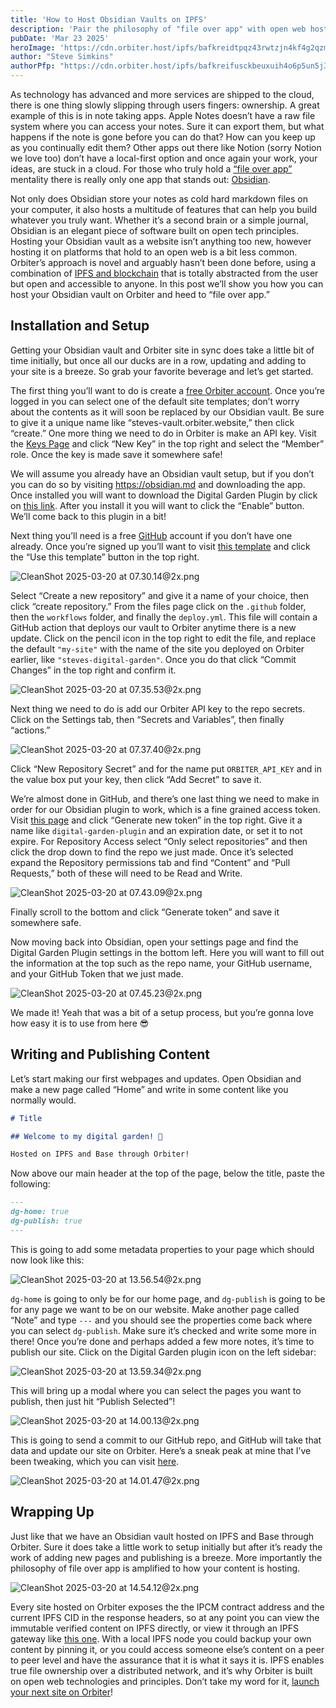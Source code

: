 ```yaml
---
title: 'How to Host Obsidian Vaults on IPFS'
description: 'Pair the philosophy of "file over app" with open web hosting technologies'
pubDate: 'Mar 23 2025'
heroImage: 'https://cdn.orbiter.host/ipfs/bafkreidtpqz43rwtzjn4kf4g2qzm62jirm2jdmjp3y6d3ifocaq5aykfwy'
author: "Steve Simkins"
authorPfp: "https://cdn.orbiter.host/ipfs/bafkreifusckbeuxuih4o6p5un5j34selfg3uvt6ltqwbv4glsigekdx7lq"
---
```


As technology has advanced and more services are shipped to the cloud, there is one thing slowly slipping through users fingers: ownership. A great example of this is in note taking apps. Apple Notes doesn’t have a raw file system where you can access your notes. Sure it can export them, but what happens if the note is gone before you can do that? How can you keep up as you continually edit them? Other apps out there like Notion (sorry Notion we love too) don’t have a local-first option and once again your work, your ideas, are stuck in a cloud. For those who truly hold a [“file over app”](https://bafybeia4jkmvp7sfhqne5fj73r72ypkxinyq3rwmgrmprh4wxjzll5452q.ipfs.dweb.link/) mentality there is really only one app that stands out: [Obsidian](https://obsidian.md).

Not only does Obsidian store your notes as cold hard markdown files on your computer, it also hosts a multitude of features that can help you build whatever you truly want. Whether it’s a second brain or a simple journal, Obsidian is an elegant piece of software built on open tech principles. Hosting your Obsidian vault as a website isn’t anything too new, however hosting it on platforms that hold to an open web is a bit less common. Orbiter’s approach is novel and arguably hasn’t been done before, using a combination of [IPFS and blockchain](https://orbiter.host/blog/how-we-use-blockchain-behind-the-scenes/) that is totally abstracted from the user but open and accessible to anyone. In this post we’ll show you how you can host your Obsidian vault on Orbiter and heed to “file over app.”

## Installation and Setup

Getting your Obsidian vault and Orbiter site in sync does take a little bit of time initially, but once all our ducks are in a row, updating and adding to your site is a breeze. So grab your favorite beverage and let’s get started.

The first thing you’ll want to do is create a [free Orbiter account](https://app.orbiter.host). Once you’re logged in you can select one of the default site templates; don’t worry about the contents as it will soon be replaced by our Obsidian vault. Be sure to give it a unique name like “steves-vault.orbiter.website,” then click “create.” One more thing we need to do in Orbiter is make an API key. Visit the [Keys Page](https://app.orbiter.host/api-keys) and click “New Key” in the top right and select the “Member” role. Once the key is made save it somewhere safe!

We will assume you already have an Obsidian vault setup, but if you don’t you can do so by visiting https://obsidian.md and downloading the app. Once installed you will want to download the Digital Garden Plugin by click on [this link](https://obsidian.md/plugins?id=digitalgarden). After you install it you will want to click the “Enable” button. We’ll come back to this plugin in a bit!

Next thing you’ll need is a free [GitHub](https://github.com) account if you don’t have one already. Once you’re signed up you’ll want to visit [this template](https://github.com/orbiterhost/digitalgarden?tab=readme-ov-file) and click the “Use this template” button in the top right.

![CleanShot 2025-03-20 at 07.30.14@2x.png](https://cdn.orbiter.host/ipfs/bafybeid7txqbrfedwtwovab34wbku75cv55zwyftzh6dvnfa3yakxghoc4/1.png)

Select “Create a new repository” and give it a name of your choice, then click “create repository.” From the files page click on the `.github` folder, then the `workflows` folder, and finally the `deploy.yml`. This file will contain a GitHub action that deploys our vault to Orbiter anytime there is a new update. Click on the pencil icon in the top right to edit the file, and replace the default `"my-site"` with the name of the site you deployed on Orbiter earlier, like `"steves-digital-garden"`. Once you do that click “Commit Changes” in the top right and confirm it.

![CleanShot 2025-03-20 at 07.35.53@2x.png](https://cdn.orbiter.host/ipfs/bafybeid7txqbrfedwtwovab34wbku75cv55zwyftzh6dvnfa3yakxghoc4/2.png)

Next thing we need to do is add our Orbiter API key to the repo secrets. Click on the Settings tab, then “Secrets and Variables”, then finally “actions.”

![CleanShot 2025-03-20 at 07.37.40@2x.png](https://cdn.orbiter.host/ipfs/bafybeid7txqbrfedwtwovab34wbku75cv55zwyftzh6dvnfa3yakxghoc4/3.png)

Click “New Repository Secret” and for the name put `ORBITER_API_KEY` and in the value box put your key, then click “Add Secret” to save it.

We’re almost done in GitHub, and there’s one last thing we need to make in order for our Obsidian plugin to work, which is a fine grained access token. Visit [this page](https://github.com/settings/personal-access-tokens) and click “Generate new token” in the top right. Give it a name like `digital-garden-plugin` and an expiration date, or set it to not expire. For Repository Access select “Only select repositories” and then click the drop down to find the repo we just made. Once it’s selected expand the Repository permissions tab and find “Content” and “Pull Requests,” both of these will need to be Read and Write.

![CleanShot 2025-03-20 at 07.43.09@2x.png](https://cdn.orbiter.host/ipfs/bafybeid7txqbrfedwtwovab34wbku75cv55zwyftzh6dvnfa3yakxghoc4/4.png)

Finally scroll to the bottom and click “Generate token” and save it somewhere safe.

Now moving back into Obsidian, open your settings page and find the Digital Garden Plugin settings in the bottom left. Here you will want to fill out the information at the top such as the repo name, your GitHub username, and your GitHub Token that we just made.

![CleanShot 2025-03-20 at 07.45.23@2x.png](https://cdn.orbiter.host/ipfs/bafybeid7txqbrfedwtwovab34wbku75cv55zwyftzh6dvnfa3yakxghoc4/5.png)

We made it! Yeah that was a bit of a setup process, but you’re gonna love how easy it is to use from here 😎 

## Writing and Publishing Content

Let’s start making our first webpages and updates. Open Obsidian and make a new page called “Home” and write in some content like you normally would.

```markdown
# Title

## Welcome to my digital garden! 🌿

Hosted on IPFS and Base through Orbiter!
```

Now above our main header at the top of the page, below the title, paste the following:

```markdown
---
dg-home: true
dg-publish: true
---
```

This is going to add some metadata properties to your page which should now look like this:

![CleanShot 2025-03-20 at 13.56.54@2x.png](https://cdn.orbiter.host/ipfs/bafybeid7txqbrfedwtwovab34wbku75cv55zwyftzh6dvnfa3yakxghoc4/6.png)

`dg-home` is going to only be for our home page, and `dg-publish` is going to be for any page we want to be on our website. Make another page called “Note” and type `---` and you should see the properties come back where you can select `dg-publish`. Make sure it’s checked and write some more in there! Once you’re done and perhaps added a few more notes, it’s time to publish our site. Click on the Digital Garden plugin icon on the left sidebar:

![CleanShot 2025-03-20 at 13.59.34@2x.png](https://cdn.orbiter.host/ipfs/bafybeid7txqbrfedwtwovab34wbku75cv55zwyftzh6dvnfa3yakxghoc4/7.png)

This will bring up a modal where you can select the pages you want to publish, then just hit “Publish Selected”!

![CleanShot 2025-03-20 at 14.00.13@2x.png](https://cdn.orbiter.host/ipfs/bafybeid7txqbrfedwtwovab34wbku75cv55zwyftzh6dvnfa3yakxghoc4/8.png)

This is going to send a commit to our GitHub repo, and GitHub will take that data and update our site on Orbiter. Here’s a sneak peak at mine that I’ve been tweaking, which you can visit [here](https://digital-garden.orbiter.website).

![CleanShot 2025-03-20 at 14.01.47@2x.png](https://cdn.orbiter.host/ipfs/bafybeid7txqbrfedwtwovab34wbku75cv55zwyftzh6dvnfa3yakxghoc4/9.png)

## Wrapping Up

Just like that we have an Obsidian vault hosted on IPFS and Base through Orbiter. Sure it does take a little work to setup initially but after it’s ready the work of adding new pages and publishing is a breeze. More importantly the philosophy of file over app is amplified to how your content is hosting.

![CleanShot 2025-03-20 at 14.54.12@2x.png](https://cdn.orbiter.host/ipfs/bafybeid7txqbrfedwtwovab34wbku75cv55zwyftzh6dvnfa3yakxghoc4/10.png)

Every site hosted on Orbiter exposes the the IPCM contract address and the current IPFS CID in the response headers, so at any point you can view the immutable verified content on IPFS directly, or view it through an IPFS gateway like [this one](https://bafybeig4smvmjzqfpi6uis7irxwfze5ph5vv3625el726rlpx4og6yyv7y.ipfs.dweb.link/). With a local IPFS node you could backup your own content by pinning it, or you could access someone else’s content on a peer to peer level and have the assurance that it is what it says it is. IPFS enables true file ownership over a distributed network, and it’s why Orbiter is built on open web technologies and principles. Don’t take my word for it, [launch your next site on Orbiter](https://app.orbiter.host)!
